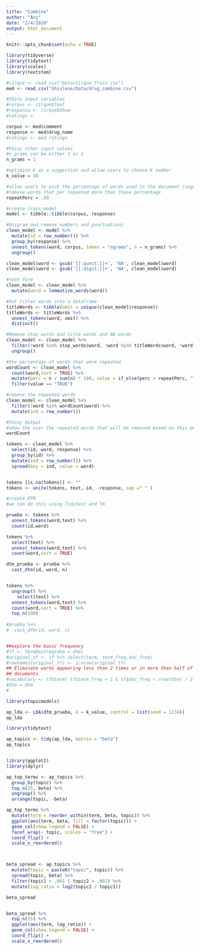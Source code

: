 ```yaml
---
title: "Combine"
author: "Any"
date: "2/4/2020"
output: html_document
---
```


```r
knitr::opts_chunk$set(echo = TRUE)
```

```r
library(tidyverse)
library(tidytext)
library(scales)
library(textstem)

#cirque <- read_csv("Data/Cirque_Train.csv")
med <- read_csv("Ghislene/Data/drug_combine.csv")
```

```r
#Shiny input variables
#corpus <- cirque$Text
#response <- cirque$Show
#ratings <- 

corpus <- med$comment
response <- med$drug_name
#ratings <- med ratings

#Shiny other input values
#n_grams can be either 1 or 2
n_grams = 1

#optimize K as a suggestion and allow users to choose K number
k_value = 10

#allow users to pick the percentage of words used in the document (suggest 50,60,70 percentages)
#remove words that per repeated more than those percentage
repeatPerc = .50
```

```r
#create train model
model <- tibble::tibble(corpus, response)

#Unigram and remove numbers and punctuations
clean_model <- model %>%
  mutate(id = row_number()) %>%
  group_by(response) %>%
  unnest_tokens(word, corpus, token = "ngrams", n = n_grams) %>%
  ungroup()

clean_model$word <- gsub('[[:punct:]]+', 'NA', clean_model$word)
clean_model$word <- gsub('[[:digit:]]+', 'NA', clean_model$word)

#root form
clean_model <- clean_model %>%
  mutate(word = lemmatize_words(word))

#Put titles words into a dataframe
titleWords <- tibble(omit = unique(clean_model$response))
titleWords <- titleWords %>%
  unnest_tokens(word, omit) %>%
  distinct()

#Remove stop words and title words and NA words
clean_model <- clean_model %>%
  filter(!word %in% stop_words$word, !word %in% titleWords$word, !word %in% "NA") %>%
  ungroup()

#the percentage of words that were repeated
wordCount <- clean_model %>%
  count(word,sort = TRUE) %>%
  mutate(perc = n / sum(n) * 100, value = if_else(perc > repeatPerc, "TRUE", "FALSE")) %>%
  filter(value == "TRUE")

#remove the repeated words
clean_model <- clean_model %>%
  filter(!word %in% wordCount$word) %>%
  mutate(ind = row_number())
```

```r
#Shiny Output
#show the user the repeated words that will be removed based on this percentage criteria
wordCount
```

```r
tokens <- clean_model %>% 
  select(id, word, response) %>%
  group_by(id) %>%
  mutate(ind = row_number()) %>%
  spread(key = ind, value = word)


tokens [is.na(tokens)] <- ""
tokens <- unite(tokens, text,-id, -response, sep =" " )
```

```r
#create DTM
#we can do this using Tidytext and Tm

prueba <- tokens %>%
  unnest_tokens(word,text) %>%
  count(id,word)

tokens %>%
  select(text) %>%
  unnest_tokens(word,text) %>%
  count(word,sort = TRUE)

dtm_prueba <- prueba %>%
  cast_dtm(id, word, n)


tokens %>%
  ungroup() %>%
    select(text) %>%
  unnest_tokens(word,text) %>%
  count(word,sort = TRUE) %>%
  top_n(100)
  
#prueba %>%
#  cast_dfm(id, word, n)


##explore the basic frequency
#tf <- TermDocFreq(dtm = dtm)
#original_tf <- tf %>% select(term, term_freq,doc_freq)
#rownames(original_tf) <- 1:nrow(original_tf)
## Eliminate words appearing less than 2 times or in more than half of the
## documents
#vocabulary <- tf$term[ tf$term_freq > 1 & tf$doc_freq < nrow(dtm) / 2 ]
#dtm = dtm
#

library(topicmodels)

ap_lda <- LDA(dtm_prueba, k = k_value, control = list(seed = 1234))
ap_lda

library(tidytext)

ap_topics <- tidy(ap_lda, matrix = "beta")
ap_topics


library(ggplot2)
library(dplyr)

ap_top_terms <- ap_topics %>%
  group_by(topic) %>%
  top_n(25, beta) %>%
  ungroup() %>%
  arrange(topic, -beta)

ap_top_terms %>%
  mutate(term = reorder_within(term, beta, topic)) %>%
  ggplot(aes(term, beta, fill = factor(topic))) +
  geom_col(show.legend = FALSE) +
  facet_wrap(~ topic, scales = "free") +
  coord_flip() +
  scale_x_reordered()



beta_spread <- ap_topics %>%
  mutate(topic = paste0("topic", topic)) %>%
  spread(topic, beta) %>%
  filter(topic1 > .001 | topic2 > .001) %>%
  mutate(log_ratio = log2(topic2 / topic1))

beta_spread


beta_spread %>%
  top_n(25) %>%
  ggplot(aes(term, log_ratio)) +
  geom_col(show.legend = FALSE) +
  coord_flip() +
  scale_x_reordered()

```
